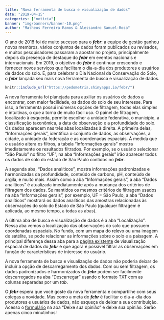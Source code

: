 ```yaml
---
title: "Nova ferramenta de busca e visualização de dados"
date: "2019-04-15"
categories: ["notícia"]
banner: "img/banners/banner-10.png"
author: "Matheus Ferreira Ramos & Alessandro Samuel-Rosa"
---
```


O ano de 2018 foi de muito sucesso para o ___febr___: a equipe de gestão ganhou novos membros, vários conjuntos de dados foram publicados ou revisados, e muitos pesquisadores passaram a apostar no projeto, principalmente depois da presença de destaque do ___febr___ em eventos nacionais e internacionais. Em 2019, o objetivo do ___febr___ é continuar crescendo e fornecer novos serviços que facilitam o dia-a-dia dos produtores e usuários de dados do solo. E, para celebrar o Dia Nacional da Conservação do Solo, o ___febr___ lançada seu mais nova ferramenta de busca e visualização de dados.

```r
knitr::include_url("https://pedometria.shinyapps.io/febr/")
```

A nova ferramenta foi planejada para auxiliar os usuários de dados a encontrar, com maior facilidade, os dados do solo de seu interesse. Para isso, a ferramenta possui inúmeras opções de filtragem, todas elas simples e intuitivas, o que a torna de muito fácil uso. O painel de filtragem, localizado à esquerda, permite escolher a unidade federativa, o município, a classificação taxonômica, a data de observação e a profundidade do solo. Os dados aparecem nas três abas localizadas à direita. A primeira delas, “Informações gerais”, identifica o conjunto de dados, as observações, a cidade, a unidade da federação e as coordenadas espaciais. À medida que o usuário altera os filtros, a tabela “Informações gerais” mostra imediatamente os resultados filtrados. Por exemplo, se o usuário selecionar “São Paulo” no filtro “UF”, na aba “Informações gerais” irão aparecer todos os dados de solo do estado de São Paulo contidos no ___febr___.

A segunda aba, “Dados analíticos”, mostra informações padronizadas e harmonizadas da profundidade, conteúdo de carbono, pH, conteúdo de argila, e muito mais. Assim como a aba "Informações gerais", a aba “Dados analíticos” é atualizada imediatamente após a mudança dos critérios de filtragem dos dados. Se mantidos os mesmos critérios de filtragem usados na aba "Informações gerais", por exemplo, UF = São Paulo, a aba "Dados analíticos" mostrará os dados analíticos das amostras relacionadas às observações do solo do Estado de São Paulo (qualquer filtragem é aplicada, ao mesmo tempo, a todas as abas).

A última aba de busca e visualização de dados é a aba “Localização”. Nessa aba vemos a localização das observações do solo que possuem coordenadas espaciais. No fundo, com um mapa do relevo ou uma imagem de satélite, se pode relacionar as informações sobre o solo e a paisagem. A principal diferença dessa aba para a [página existente][mapa] de visualização espacial de dados do ___febr___ é que agora é possível filtrar as observações em função de características de interesse do usuário.

[mapa]: http://coral.ufsm.br/febr/view.html

A nova ferramenta de busca e visualização de dados não poderia deixar de incluir a opção de descarregamento dos dados. Com ou sem filtragem, os dados padronizados e harmonizados do ___febr___ podem ser facilmente descarregados na aba "Descarregar" usando o formato TXT com as colunas separadas por um _tab_.

O ___febr___ espera que você goste da nova ferramenta e compartilhe com seus colegas a novidade. Mas como a meta do ___febr___ é facilitar o dia-a-dia dos produtores e usuários de dados, não esqueça de deixar a sua contribuição. Acesso o [formulário][link] na aba "Deixe sua opinião" e deixe sua opinião. Serão apenas cinco minutinhos!

[link]:  https://forms.gle/4L8WU6HjoLSUZBLc7
